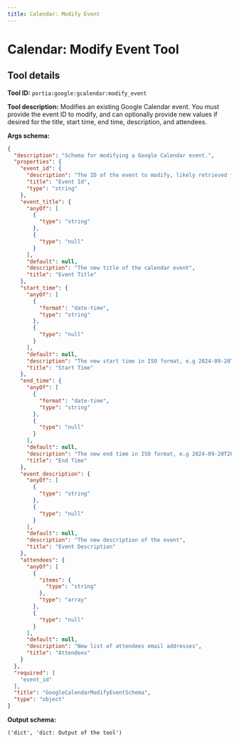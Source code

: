 ```yaml
---
title: Calendar: Modify Event
---
```

<!-- WARNING: This file is auto-generated by generate_tool_docs.py. Do not edit manually. -->


# Calendar: Modify Event Tool

<Intro />

## Tool details
**Tool ID:** `portia:google:gcalendar:modify_event`

**Tool description:** Modifies an existing Google Calendar event. You must provide the event ID to modify, and can optionally provide new values if desired for the title, start time, end time, description, and attendees.

**Args schema:**
```json
{
  "description": "Schema for modifying a Google Calendar event.",
  "properties": {
    "event_id": {
      "description": "The ID of the event to modify, likely retrieved from portia:google:gcalendar:get_events_by_properties",
      "title": "Event Id",
      "type": "string"
    },
    "event_title": {
      "anyOf": [
        {
          "type": "string"
        },
        {
          "type": "null"
        }
      ],
      "default": null,
      "description": "The new title of the calendar event",
      "title": "Event Title"
    },
    "start_time": {
      "anyOf": [
        {
          "format": "date-time",
          "type": "string"
        },
        {
          "type": "null"
        }
      ],
      "default": null,
      "description": "The new start time in ISO format, e.g 2024-09-20T20:00:00Z",
      "title": "Start Time"
    },
    "end_time": {
      "anyOf": [
        {
          "format": "date-time",
          "type": "string"
        },
        {
          "type": "null"
        }
      ],
      "default": null,
      "description": "The new end time in ISO format, e.g 2024-09-20T20:00:00Z",
      "title": "End Time"
    },
    "event_description": {
      "anyOf": [
        {
          "type": "string"
        },
        {
          "type": "null"
        }
      ],
      "default": null,
      "description": "The new description of the event",
      "title": "Event Description"
    },
    "attendees": {
      "anyOf": [
        {
          "items": {
            "type": "string"
          },
          "type": "array"
        },
        {
          "type": "null"
        }
      ],
      "default": null,
      "description": "New list of attendees email addresses",
      "title": "Attendees"
    }
  },
  "required": [
    "event_id"
  ],
  "title": "GoogleCalendarModifyEventSchema",
  "type": "object"
}
```

**Output schema:**
```
('dict', 'dict: Output of the tool')
```
